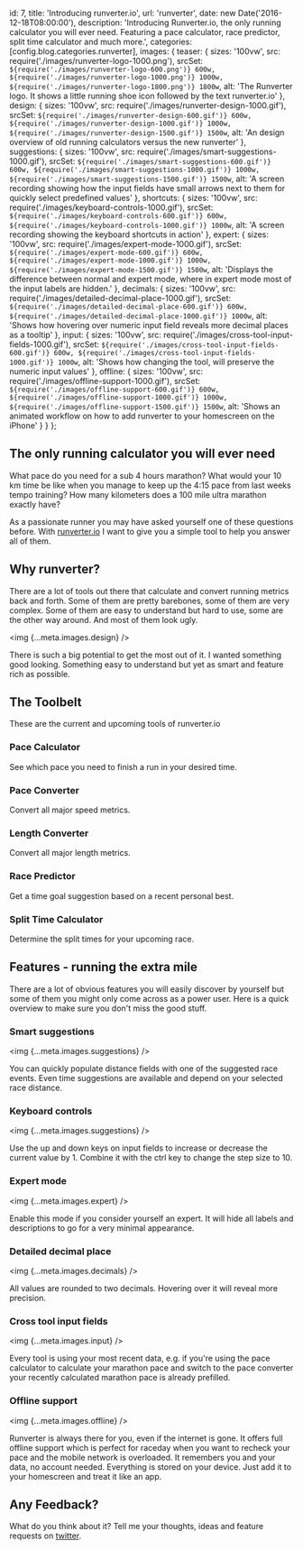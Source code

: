   id: 7,
  title: 'Introducing runverter.io',
  url: 'runverter',
  date: new Date('2016-12-18T08:00:00'),
  description:
    'Introducing Runverter.io, the only running calculator you will ever need. Featuring a pace calculator, race predictor, split time calculator and much more.',
  categories: [config.blog.categories.runverter],
  images: {
    teaser: {
      sizes: '100vw',
      src: require('./images/runverter-logo-1000.png'),
      srcSet: `${require('./images/runverter-logo-600.png')} 600w, ${require('./images/runverter-logo-1000.png')} 1000w, ${require('./images/runverter-logo-1800.png')} 1800w`,
      alt:
        'The Runverter logo. It shows a little running shoe icon followed by the text runverter.io'
    },
    design: {
      sizes: '100vw',
      src: require('./images/runverter-design-1000.gif'),
      srcSet: `${require('./images/runverter-design-600.gif')} 600w, ${require('./images/runverter-design-1000.gif')} 1000w, ${require('./images/runverter-design-1500.gif')} 1500w`,
      alt:
        'An design overview of old running calculators versus the new runverter'
    },
    suggestions: {
      sizes: '100vw',
      src: require('./images/smart-suggestions-1000.gif'),
      srcSet: `${require('./images/smart-suggestions-600.gif')} 600w, ${require('./images/smart-suggestions-1000.gif')} 1000w, ${require('./images/smart-suggestions-1500.gif')} 1500w`,
      alt:
        'A screen recording showing how the input fields have small arrows next to them for quickly select predefined values'
    },
    shortcuts: {
      sizes: '100vw',
      src: require('./images/keyboard-controls-1000.gif'),
      srcSet: `${require('./images/keyboard-controls-600.gif')} 600w, ${require('./images/keyboard-controls-1000.gif')} 1000w`,
      alt: 'A screen recording showing the keyboard shortcuts in action'
    },
    expert: {
      sizes: '100vw',
      src: require('./images/expert-mode-1000.gif'),
      srcSet: `${require('./images/expert-mode-600.gif')} 600w, ${require('./images/expert-mode-1000.gif')} 1000w, ${require('./images/expert-mode-1500.gif')} 1500w`,
      alt:
        'Displays the difference between normal and expert mode, where in expert mode most of the input labels are hidden.'
    },
    decimals: {
      sizes: '100vw',
      src: require('./images/detailed-decimal-place-1000.gif'),
      srcSet: `${require('./images/detailed-decimal-place-600.gif')} 600w, ${require('./images/detailed-decimal-place-1000.gif')} 1000w`,
      alt:
        'Shows how hovering over numeric input field reveals more decimal places as a tooltip'
    },
    input: {
      sizes: '100vw',
      src: require('./images/cross-tool-input-fields-1000.gif'),
      srcSet: `${require('./images/cross-tool-input-fields-600.gif')} 600w, ${require('./images/cross-tool-input-fields-1000.gif')} 1000w`,
      alt: 'Shows how changing the tool, will preserve the numeric input values'
    },
    offline: {
      sizes: '100vw',
      src: require('./images/offline-support-1000.gif'),
      srcSet: `${require('./images/offline-support-600.gif')} 600w, ${require('./images/offline-support-1000.gif')} 1000w, ${require('./images/offline-support-1500.gif')} 1500w`,
      alt:
        'Shows an animated workflow on how to add runverter to your homescreen on the iPhone'
    }
  }
};

## The only running calculator you will ever need

What pace do you need for a sub 4 hours marathon? What would your 10 km time be like when you manage to keep up the 4:15 pace from last weeks tempo training? How many kilometers does a 100 mile ultra marathon exactly have?

As a passionate runner you may have asked yourself one of these questions before. With [runverter.io](https://runverter.io) I want to give you a simple tool to help you answer all of them.

## Why runverter?

There are a lot of tools out there that calculate and convert running metrics back and forth. Some of them are pretty barebones, some of them are very complex. Some of them are easy to understand but hard to use, some are the other way around. And most of them look ugly.

<img {...meta.images.design} />

There is such a big potential to get the most out of it. I wanted something good looking. Something easy to understand but yet as smart and feature rich as possible.

## The Toolbelt

These are the current and upcoming tools of runverter.io

### Pace Calculator

See which pace you need to finish a run in your desired time.

### Pace Converter

Convert all major speed metrics.

### Length Converter

Convert all major length metrics.

### Race Predictor

Get a time goal suggestion based on a recent personal best.

### Split Time Calculator

Determine the split times for your upcoming race.

## Features - running the extra mile

There are a lot of obvious features you will easily discover by yourself but some of them you might only come across as a power user. Here is a quick overview to make sure you don't miss the good stuff.

### Smart suggestions

<img {...meta.images.suggestions} />

You can quickly populate distance fields with one of the suggested race events. Even time suggestions are available and depend on your selected race distance.

### Keyboard controls

<img {...meta.images.suggestions} />

Use the up and down keys on input fields to increase or decrease the current value by 1. Combine it with the ctrl key to change the step size to 10.

### Expert mode

<img {...meta.images.expert} />

Enable this mode if you consider yourself an expert. It will hide all labels and descriptions to go for a very minimal appearance.

### Detailed decimal place

<img {...meta.images.decimals} />

All values are rounded to two decimals. Hovering over it will reveal more precision.

### Cross tool input fields

<img {...meta.images.input} />

Every tool is using your most recent data, e.g. if you're using the pace calculator to calculate your marathon pace and switch to the pace converter your recently calculated marathon pace is already prefilled.

### Offline support

<img {...meta.images.offline} />

Runverter is always there for you, even if the internet is gone. It offers full offline support which is perfect for raceday when you want to recheck your pace and the mobile network is overloaded. It remembers you and your data, no account needed. Everything is stored on your device. Just add it to your homescreen and treat it like an app.

## Any Feedback?

What do you think about it? Tell me your thoughts, ideas and feature requests on [twitter](https://twitter.com/stefan_kracht).
